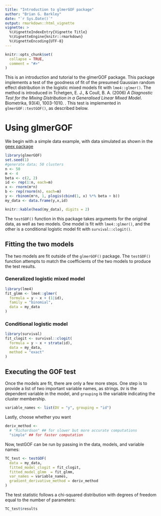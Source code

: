 ```yaml
---
title: "Introduction to glmerGOF package"
author: "Brian G. Barkley"
date: "`r Sys.Date()`"
output: rmarkdown::html_vignette
vignette: >
  %\VignetteIndexEntry{Vignette Title}
  %\VignetteEngine{knitr::rmarkdown}
  %\VignetteEncoding{UTF-8}
---
```


```r
knitr::opts_chunk$set(
  collapse = TRUE,
  comment = "#>"
)
```

This is an introduction and tutorial to the glmerGOF package. This package implements a test of the goodness of fit of the presumed Gaussian random effect distribution in the logistic mixed models fit with `lme4::glmer()`. The method is introduced in Tchetgen, E. J., & Coull, B. A. (2006) _A Diagnostic Test for the Mixing Distribution in a Generalised Linear Mixed Model_. Biometrika, 93(4), 1003-1010. \url{https://doi.org/10.1093/biomet/93.4.1003}. This test is implemented in `glmerGOF::testGOF()`, as described below.

# Using glmerGOF

We begin with a simple data example, with data simulated as shown in the [geex package](https://bsaul.github.io/geex/articles/articles/lme4_discussion.html#setup)

```r
library(glmerGOF)
set.seed(1)
#generate data; 50 clusters
n <- 50
m <- 4
beta <- c(2, 2)
id <- rep(1:n, each=m)
x <- rnorm(m*n)
b <- rep(rnorm(n), each=m)
y <- rbinom(m*n, 1, plogis(cbind(1, x) %*% beta + b))
my_data <- data.frame(y,x,id) 

knitr::kable(head(my_data), digits = 2)
```

The `testGOF()` function in this package takes arguments for the original data, as well as two models. One model is fit with `lme4::glmer()`, and the other is a conditional logistic model fit with `survival::clogit()`.

## Fitting the two models

The two models are fit outside of the `glmerGOF()` package. The `testGOF()` function attempts to match the coefficients of the two models to produce the test results.

### Generalized logistic mixed model

```r
library(lme4)
fit_glmm <- lme4::glmer(
  formula = y ~ x + (1|id),
  family = "binomial",
  data = my_data
)
```

### Conditional logistic model

```r
library(survival)
fit_clogit <- survival::clogit(
  formula = y ~ x + strata(id),
  data = my_data,
  method = "exact"
)
```

## Executing the GOF test

Once the models are fit, there are only a few more steps. One step is to provide a list of two important variable names, as strings. `DV` is the dependent variable in the model, and `grouping` is the variable indicating the cluster membership.

```r
variable_names <- list(DV = "y", grouping = "id")
```

Lastly, choose whether you want 
```r
deriv_method <- 
  # "Richardson" ## for slower but more accurate computations
  "simple" ## for faster computation

```

Now, testGOF can be run by passing in the data, models, and variable names:

```r
TC_test <- testGOF(
  data = my_data,
  fitted_model_clogit = fit_clogit,
  fitted_model_glmm  = fit_glmm,
  var_names = variable_names, 
  gradient_derivative_method = deriv_method
)

```

The test statistic follows a chi-squared distribution with degrees of freedom equal to the number of parameters:

```r
TC_test$results
```








